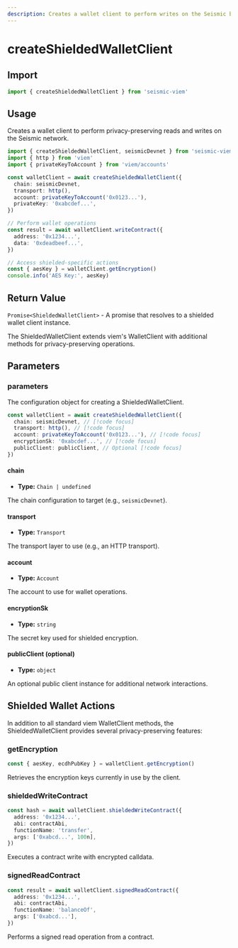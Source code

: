 ```yaml
---
description: Creates a wallet client to perform writes on the Seismic blockchain
---
```


# createShieldedWalletClient

## Import

```ts
import { createShieldedWalletClient } from 'seismic-viem'
```

## Usage

Creates a wallet client to perform privacy-preserving reads and writes on the Seismic network.

```ts
import { createShieldedWalletClient, seismicDevnet } from 'seismic-viem'
import { http } from 'viem'
import { privateKeyToAccount } from 'viem/accounts'

const walletClient = await createShieldedWalletClient({
  chain: seismicDevnet,
  transport: http(),
  account: privateKeyToAccount('0x0123...'),
  privateKey: '0xabcdef...',
})

// Perform wallet operations
const result = await walletClient.writeContract({
  address: '0x1234...',
  data: '0xdeadbeef...',
})

// Access shielded-specific actions
const { aesKey } = walletClient.getEncryption()
console.info('AES Key:', aesKey)
```

## Return Value

`Promise<ShieldedWalletClient>` - A promise that resolves to a shielded wallet client instance.

The ShieldedWalletClient extends viem's WalletClient with additional methods for privacy-preserving operations.

## Parameters

### parameters

The configuration object for creating a ShieldedWalletClient.

```ts
const walletClient = await createShieldedWalletClient({
  chain: seismicDevnet, // [!code focus]
  transport: http(), // [!code focus]
  account: privateKeyToAccount('0x0123...'), // [!code focus]
  encryptionSk: '0xabcdef...', // [!code focus]
  publicClient: publicClient, // Optional [!code focus]
})
```

#### chain

- **Type:** `Chain | undefined`

The chain configuration to target (e.g., `seismicDevnet`).

#### transport

- **Type:** `Transport`

The transport layer to use (e.g., an HTTP transport).

#### account

- **Type:** `Account`

The account to use for wallet operations.

#### encryptionSk

- **Type:** `string`

The secret key used for shielded encryption.

#### publicClient (optional)

- **Type:** `object`

An optional public client instance for additional network interactions.

## Shielded Wallet Actions

In addition to all standard viem WalletClient methods, the ShieldedWalletClient provides several privacy-preserving features:

### getEncryption

```ts
const { aesKey, ecdhPubKey } = walletClient.getEncryption()
```

Retrieves the encryption keys currently in use by the client.

### shieldedWriteContract

```ts
const hash = await walletClient.shieldedWriteContract({
  address: '0x1234...',
  abi: contractAbi,
  functionName: 'transfer',
  args: ['0xabcd...', 100n],
})
```

Executes a contract write with encrypted calldata.

### signedReadContract

```ts
const result = await walletClient.signedReadContract({
  address: '0x1234...',
  abi: contractAbi,
  functionName: 'balanceOf',
  args: ['0xabcd...'],
})
```

Performs a signed read operation from a contract.
